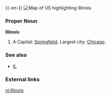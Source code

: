 {{wikipedia}}
{{-en-}}
[[Image:Map of USA highlighting Illinois.png|thumb|right|Map of US highlighting Illinois]]
===Proper Noun===
'''Illinois'''
#A {{USstate}}  Capital: [[Springfield]]. Largest city: [[Chicago]].

===See also===
*[[IL]]
===External links===
{{pedialite}}

[[nl:Illinois]]
